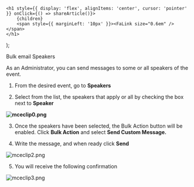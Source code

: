 

    <h1 style={{ display: 'flex', alignItems: 'center', cursor: 'pointer' }} onClick={() => shareArticle()}>
        {children} 
        <span style={{ marginLeft: '10px' }}><FaLink size="0.6em" /></span>
    </h1>
);

<ToastContainer />

<ClickableTitle>Bulk email Speakers</ClickableTitle>




As an Administrator, you can send messages to some or all speakers of the event. 


1. From the desired event, go to **Speakers**


2. Select from the list, the speakers that apply or all by checking the box next to **Speaker**


**![mceclip0.png](../../../resources/article-images/12882346947859-Bulk-email-Speakers_1.png)**


3. Once the speakers have been selected, the Bulk Action button will be enabled. Click **Bulk Action** and select **Send Custom Message.**


4. Write the message, and when ready click **Send** 


![mceclip2.png](../../../resources/article-images/12882346947859-Bulk-email-Speakers_2.png)


5. You will receive the following confirmation 


![mceclip3.png](../../../resources/article-images/12882346947859-Bulk-email-Speakers_3.png)



